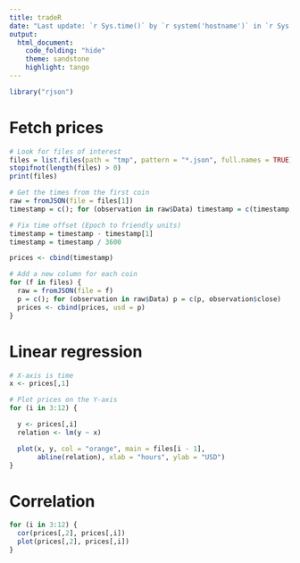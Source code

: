 ```yaml
---
title: tradeR
date: "Last update: `r Sys.time()` by `r system('hostname')` in `r Sys.timezone()`"
output:
  html_document:
    code_folding: "hide"
    theme: sandstone
    highlight: tango
---
```


```r
library("rjson")
```

# Fetch prices
```r
# Look for files of interest
files = list.files(path = "tmp", pattern = "*.json", full.names = TRUE)
stopifnot(length(files) > 0)
print(files)

# Get the times from the first coin
raw = fromJSON(file = files[1])
timestamp = c(); for (observation in raw$Data) timestamp = c(timestamp, observation$time)

# Fix time offset (Epoch to friendly units)
timestamp = timestamp - timestamp[1]
timestamp = timestamp / 3600

prices <- cbind(timestamp)

# Add a new column for each coin
for (f in files) {
  raw = fromJSON(file = f)
  p = c(); for (observation in raw$Data) p = c(p, observation$close)
  prices <- cbind(prices, usd = p)
}
```

# Linear regression
```r
# X-axis is time
x <- prices[,1]

# Plot prices on the Y-axis
for (i in 3:12) {

  y <- prices[,i]
  relation <- lm(y ~ x)

  plot(x, y, col = "orange", main = files[i - 1], 
       abline(relation), xlab = "hours", ylab = "USD")
}
```

# Correlation
```r
for (i in 3:12) {
  cor(prices[,2], prices[,i])
  plot(prices[,2], prices[,i])
}
```
